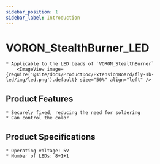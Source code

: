 ```yaml
---
sidebar_position: 1
sidebar_label: Introduction
---
```




# VORON_StealthBurner_LED

    * Applicable to the LED beads of `VORON_StealthBurner`
        <ImageView image={require('@site/docs/ProductDoc/ExtensionBoard/fly-sb-led/img/led.png').default} size="50%" align="left" />

## Product Features

    * Securely fixed, reducing the need for soldering
    * Can control the color

## Product Specifications

    * Operating voltage: 5V
    * Number of LEDs: 8+1+1